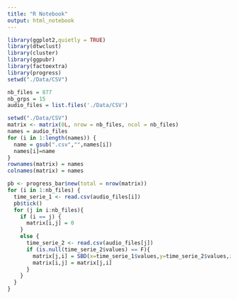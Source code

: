 ---
title: "R Notebook"
output: html_notebook
---

```{r}
library(ggplot2,quietly = TRUE)
library(dtwclust)
library(cluster)
library(ggpubr)
library(factoextra)
library(progress)
setwd("./Data/CSV")
```
```{r}
nb_files = 877
nb_grps = 15
audio_files = list.files('./Data/CSV')
```

```{r}
setwd("./Data/CSV")
matrix <- matrix(0L, nrow = nb_files, ncol = nb_files)
names = audio_files
for (i in 1:length(names)) {
  name = gsub(".csv","",names[i])
  names[i]=name
}
rownames(matrix) = names
colnames(matrix) = names

pb <- progress_bar$new(total = nrow(matrix))
for (i in 1:nb_files) {
  time_serie_1 <- read.csv(audio_files[i])
  pb$tick()
  for (j in i:nb_files){
    if (i == j) {
      matrix[i,j] = 0
    }
    else { 
      time_serie_2 <- read.csv(audio_files[j])
      if (is.null(time_serie_2$values) == F){
        matrix[j,i] = SBD(x=time_serie_1$values,y=time_serie_2$values,znorm=F,error.check = T)$dist
        matrix[i,j] = matrix[j,i]
      }
    }
  }
}
```


